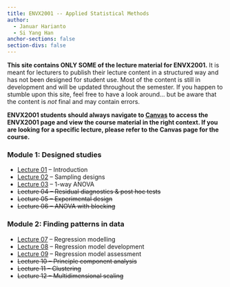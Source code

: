 ```yaml
---
title: ENVX2001 -- Applied Statistical Methods
author: 
  - Januar Harianto
  - Si Yang Han
anchor-sections: false
section-divs: false
---
```


**This site contains ONLY SOME of the lecture material for ENVX2001.** It is meant for lecturers to publish their lecture content in a structured way and has not been designed for student use. Most of the content is still in development and will be updated throughout the semester. If you happen to stumble upon this site, feel free to have a look around... but be aware that the content is *not* final and may contain errors.

**ENVX2001 students should always navigate to [Canvas](https://canvas.sydney.edu.au/) to access the ENVX2001 page and view the course material in the right context.  If you are looking for a specific lecture, please refer to the Canvas page for the course.**

### Module 1: Designed studies

- [Lecture 01](lectures/L01/index.qmd) -- Introduction
- [Lecture 02](lectures/L02/index.qmd) -- Sampling designs
- [Lecture 03](lectures/L03/index.qmd) -- 1-way ANOVA
- ~~Lecture 04 -- Residual diagnostics & post hoc tests~~
- ~~Lecture 05 -- Experimental design~~
- ~~Lecture 06 -- ANOVA with blocking~~

### Module 2: Finding patterns in data

- [Lecture 07](lectures/L07/index.qmd) -- Regression modelling
- [Lecture 08](lectures/L08/index.qmd) -- Regression model development
- [Lecture 09](lectures/L09/index.qmd) -- Regression model assessment
- ~~Lecture 10 -- Principle component analysis~~
- ~~Lecture 11 -- Clustering~~
- ~~Lecture 12 -- Multidimensional scaling~~
